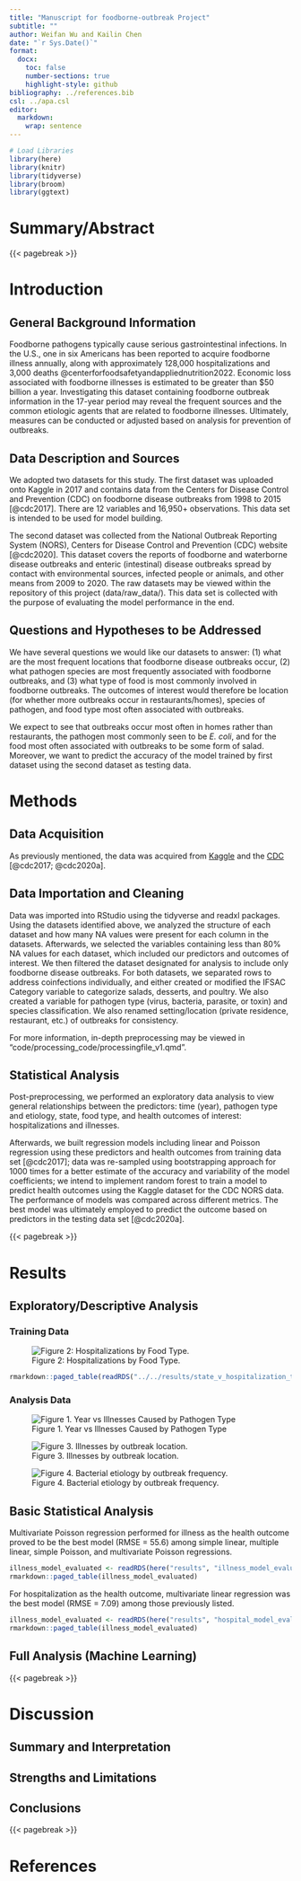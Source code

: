 ```yaml
---
title: "Manuscript for foodborne-outbreak Project"
subtitle: ""
author: Weifan Wu and Kailin Chen
date: "`r Sys.Date()`"
format:
  docx:
    toc: false
    number-sections: true
    highlight-style: github
bibliography: ../references.bib
csl: ../apa.csl
editor: 
  markdown: 
    wrap: sentence
---
```


```r
# Load Libraries
library(here)
library(knitr)
library(tidyverse)
library(broom)
library(ggtext)
```

# Summary/Abstract

{{< pagebreak >}}

# Introduction

## General Background Information

Foodborne pathogens typically cause serious gastrointestinal infections.
In the U.S., one in six Americans has been reported to acquire foodborne illness annually, along with approximately 128,000 hospitalizations and 3,000 deaths @centerforfoodsafetyandappliednutrition2022.
Economic loss associated with foodborne illnesses is estimated to be greater than \$50 billion a year.
Investigating this dataset containing foodborne outbreak information in the 17-year period may reveal the frequent sources and the common etiologic agents that are related to foodborne illnesses.
Ultimately, measures can be conducted or adjusted based on analysis for prevention of outbreaks.

## Data Description and Sources

We adopted two datasets for this study.
The first dataset was uploaded onto Kaggle in 2017 and contains data from the Centers for Disease Control and Prevention (CDC) on foodborne disease outbreaks from 1998 to 2015 [@cdc2017].
There are 12 variables and 16,950+ observations.
This data set is intended to be used for model building.

The second dataset was collected from the National Outbreak Reporting System (NORS), Centers for Disease Control and Prevention (CDC) website [@cdc2020].
This dataset covers the reports of foodborne and waterborne disease outbreaks and enteric (intestinal) disease outbreaks spread by contact with environmental sources, infected people or animals, and other means from 2009 to 2020.
The raw datasets may be viewed within the repository of this project (data/raw_data/).
This data set is collected with the purpose of evaluating the model performance in the end.

## Questions and Hypotheses to be Addressed

We have several questions we would like our datasets to answer: (1) what are the most frequent locations that foodborne disease outbreaks occur, (2) what pathogen species are most frequently associated with foodborne outbreaks, and (3) what type of food is most commonly involved in foodborne outbreaks.
The outcomes of interest would therefore be location (for whether more outbreaks occur in restaurants/homes), species of pathogen, and food type most often associated with outbreaks.

We expect to see that outbreaks occur most often in homes rather than restaurants, the pathogen most commonly seen to be *E. coli*, and for the food most often associated with outbreaks to be some form of salad.
Moreover, we want to predict the accuracy of the model trained by first dataset using the second dataset as testing data.

# Methods

## Data Acquisition

As previously mentioned, the data was acquired from [Kaggle](https://www.kaggle.com/datasets/cdc/foodborne-diseases) and the [CDC](https://wwwn.cdc.gov/norsdashboard/) [@cdc2017; @cdc2020a].

## Data Importation and Cleaning

Data was imported into RStudio using the tidyverse and readxl packages.
Using the datasets identified above, we analyzed the structure of each dataset and how many NA values were present for each column in the datasets.
Afterwards, we selected the variables containing less than 80% NA values for each dataset, which included our predictors and outcomes of interest.
We then filtered the dataset designated for analysis to include only foodborne disease outbreaks.
For both datasets, we separated rows to address coinfections individually, and either created or modified the IFSAC Category variable to categorize salads, desserts, and poultry.
We also created a variable for pathogen type (virus, bacteria, parasite, or toxin) and species classification.
We also renamed setting/location (private residence, restaurant, etc.) of outbreaks for consistency.

For more information, in-depth preprocessing may be viewed in "code/processing_code/processingfile_v1.qmd".

## Statistical Analysis

Post-preprocessing, we performed an exploratory data analysis to view general relationships between the predictors: time (year), pathogen type and etiology, state, food type, and health outcomes of interest: hospitalizations and illnesses. 

Afterwards, we built regression models including linear and Poisson regression using these predictors and health outcomes from training data set [@cdc2017]; data was re-sampled using bootstrapping approach for 1000 times for a better estimate of the accuracy and variability of the model coefficients; we intend to implement random forest to train a model to predict health outcomes using the Kaggle dataset for the CDC NORS data. The performance of models was compared across different metrics. The best model was ultimately employed to predict the outcome based on predictors in the testing data set [@cdc2020a].

{{< pagebreak >}}

# Results

## Exploratory/Descriptive Analysis

### Training Data

![Figure 2: Hospitalizations by Food Type.](images/Food_type_v_hospitalization-01.png)

```r
rmarkdown::paged_table(readRDS("../../results/state_v_hospitalization_training.rds"))
```

### Analysis Data

![Figure 1. Year vs Illnesses Caused by Pathogen Type](images/time_v_illness_pathogen_type.png)

![Figure 3. Illnesses by outbreak location.](images/Location_v_Illness.png)

![Figure 4. Bacterial etiology by outbreak frequency.](images/bacterial_etiology_v_outbreak_frequency.png)

## Basic Statistical Analysis
Multivariate Poisson regression performed for illness as the health outcome proved to be the best model (RMSE = 55.6) among simple linear, multiple linear, simple Poisson, and multivariate Poisson regressions. 

```r
illness_model_evaluated <- readRDS(here("results", "illness_model_evaluation.rds"))
rmarkdown::paged_table(illness_model_evaluated)
```

For hospitalization as the health outcome, multivariate linear regression was the best model (RMSE = 7.09) among those previously listed.

```r
illness_model_evaluated <- readRDS(here("results", "hospital_model_evaluation.rds"))
rmarkdown::paged_table(illness_model_evaluated)
```

## Full Analysis (Machine Learning)

{{< pagebreak >}}

# Discussion

## Summary and Interpretation

## Strengths and Limitations

## Conclusions

{{< pagebreak >}}

# References
